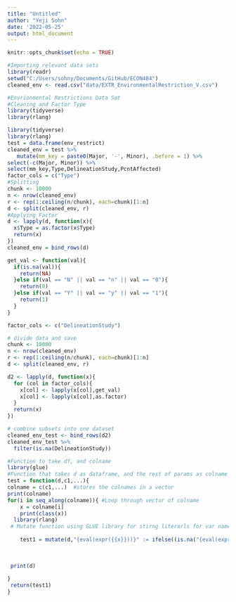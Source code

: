 ```yaml
---
title: "Untitled"
author: "Yeji Sohn"
date: '2022-05-25'
output: html_document
---
```


```r
knitr::opts_chunk$set(echo = TRUE)
```


```r
#Importing relevant data sets
library(readr)
setwd("C:/Users/sohny/Documents/GitHub/ECON484")
cleaned_env <- read.csv("data/EXTR_EnvironmentalRestriction_V.csv")
```

```r
#Envrionmental Restrictions Data Set
#Cleaning and Factor Type
library(tidyverse)
library(rlang)

library(tidyverse)
library(rlang)
test = data.frame(env_restrict)
cleaned_env = test %>%
   mutate(mm_key = paste0(Major, '-', Minor), .before = 1) %>% 
select(-c(Major, Minor)) %>%
select(mm_key,Type,DelineationStudy,PcntAffected)
factor_cols = c("Type")
#Splitting
chunk <- 10000
n <- nrow(cleaned_env)
r <- rep(1:ceiling(n/chunk), each=chunk)[1:n]
d <- split(cleaned_env, r)
#Applying Factor 
d <- lapply(d, function(x){
  x$Type = as.factor(x$Type)
  return(x)
})
cleaned_env = bind_rows(d)

```

```r
get_val <- function(val){
  if(is.na(val)){
    return(NA)
  }else if(val == "N" || val == "n" || val == "0"){
    return(0)
  }else if(val == "Y" || val == "y" || val == "1"){
    return(1)
  }
}

factor_cols <- c("DelineationStudy")

# divide data and save
chunk <- 10000
n <- nrow(cleaned_env)
r <- rep(1:ceiling(n/chunk), each=chunk)[1:n]
d <- split(cleaned_env, r)

d2 <- lapply(d, function(x){
  for (col in factor_cols){
    x[col] <- lapply(x[col],get_val)
    x[col] <- lapply(x[col],as.factor)
  }
  return(x)
})

# combine subsets into one dataset
cleaned_env_test <- bind_rows(d2)
cleaned_env_test %>%
  filter(is.na(DelineationStudy))
```


```r
#Function to take df, and colname
library(glue)
#Function that takes d as dataframe, and the rest of params as colname
test = function(d,c1,...){
colname = c(c1,...)  #stores the colnames in a vector 
print(colname)
for(i in seq_along(colname)){ #Loop through vector of colname
    x = colname[i]
    print(class(x))
  library(rlang)
 # Mutate function using GLUE library for stirng literarls for var name. Also converting the x value to class       type of symbol from charecter so it can be used in mutate function. Nested loop that looks for NA first if true return Real NA, else it continues to next loop to covnert convert
    
    test1 = mutate(d,"{eval(expr({{x}}))}" := ifelse((is.na("{eval(expr({{x}}))}")),NA_real_, ifelse(("{eval(expr({{x}}))}") == "y",1,0))) 
  
  
 
 print(d) 
  
}
 return(test1)
}
```